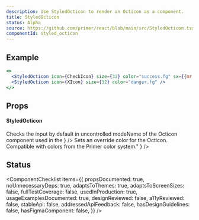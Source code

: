 ```yaml
---
description: Use StyledOcticon to render an Octicon as a component.
title: StyledOcticon
status: Alpha
source: https://github.com/primer/react/blob/main/src/StyledOcticon.tsx
componentId: styled_octicon
---
```


## Example

```jsx live
<>
  <StyledOcticon icon={CheckIcon} size={32} color="success.fg" sx={{mr: 2}} />
  <StyledOcticon icon={XIcon} size={32} color="danger.fg" />
</>
```

## Props

#### StyledOcticon

<PropsTable>
  <PropsTableRow
    name="ariaLabel"
    type="string"
    description="Specifies the aria-label attribute, which is read verbatim by screen readers "
  />
  <PropsTableRow
    name="icon"
    type="Component"
    description={
      <>
        Checks the input by default in uncontrolled modeName of the <Link href="https://primer.style/octicons/">Octicon component</Link> used in the 
      </>
    }
  />
  <PropsTableRow
    name="color"
    type="string"
    description={
      <>
        Sets an override color for the Octicon. Compatible with colors from the <Link href="https://primer.style/primitives/colors">Primer color system</Link>." 
      </>  
    }
  />
  <PropsTableRow
    name="size"
    defaultValue="16"
    type="number"
    description="Sets the uniform `width` and `height` of the SVG element"    
  />
  <PropsTableRow 
    name="verticalAlign"
    defaultValue="text-bottom"
    type="string"
    description="Sets the `vertical-align` CSS property"
  />
  <PropsTableSxRow />

</PropsTable>

## Status

<ComponentChecklist
  items={{
    propsDocumented: true,
    noUnnecessaryDeps: true,
    adaptsToThemes: true,
    adaptsToScreenSizes: false,
    fullTestCoverage: false,
    usedInProduction: true,
    usageExamplesDocumented: true,
    designReviewed: false,
    a11yReviewed: false,
    stableApi: false,
    addressedApiFeedback: false,
    hasDesignGuidelines: false,
    hasFigmaComponent: false,
  }}
/>
